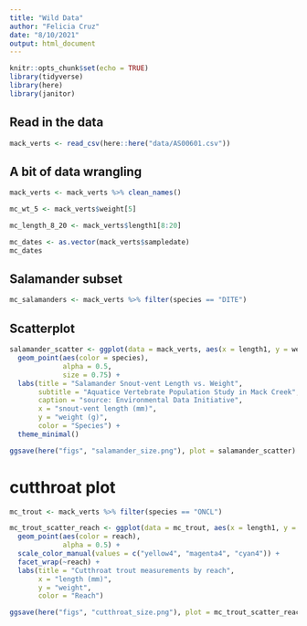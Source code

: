 ```yaml
---
title: "Wild Data"
author: "Felicia Cruz"
date: "8/10/2021"
output: html_document
---
```


```r
knitr::opts_chunk$set(echo = TRUE)
library(tidyverse)
library(here)
library(janitor)
```

## Read in the data
```r
mack_verts <- read_csv(here::here("data/AS00601.csv"))
```

## A bit of data wrangling 

```r
mack_verts <- mack_verts %>% clean_names()
```

```r
mc_wt_5 <- mack_verts$weight[5]

mc_length_8_20 <- mack_verts$length1[8:20]

mc_dates <- as.vector(mack_verts$sampledate)
mc_dates
```

## Salamander subset
```r
mc_salamanders <- mack_verts %>% filter(species == "DITE")
```

## Scatterplot
```r
salamander_scatter <- ggplot(data = mack_verts, aes(x = length1, y = weight)) +
  geom_point(aes(color = species),
             alpha = 0.5,
             size = 0.75) +
  labs(title = "Salamander Snout-vent Length vs. Weight",
       subtitle = "Aquatice Vertebrate Population Study in Mack Creek",
       caption = "source: Environmental Data Initiative",
       x = "snout-vent length (mm)",
       y = "weight (g)",
       color = "Species") +
  theme_minimal()

ggsave(here("figs", "salamander_size.png"), plot = salamander_scatter)
```

# cutthroat plot 

```r
mc_trout <- mack_verts %>% filter(species == "ONCL") 

mc_trout_scatter_reach <- ggplot(data = mc_trout, aes(x = length1, y = weight)) + 
  geom_point(aes(color = reach),
             alpha = 0.5) + 
  scale_color_manual(values = c("yellow4", "magenta4", "cyan4")) + 
  facet_wrap(~reach) +
  labs(title = "Cutthroat trout measurements by reach",
       x = "length (mm)",
       y = "weight", 
       color = "Reach")

ggsave(here("figs", "cutthroat_size.png"), plot = mc_trout_scatter_reach)
```

